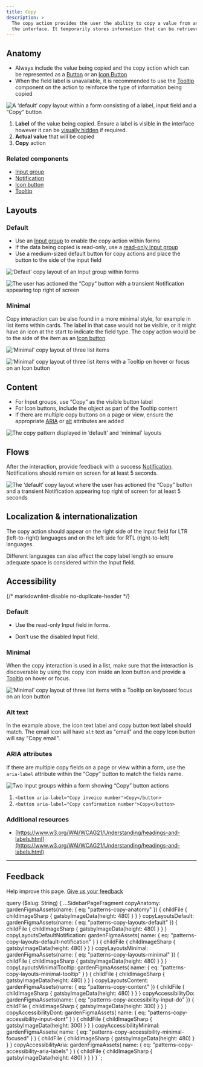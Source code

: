 ```yaml
---
title: Copy
description: >
  The copy action provides the user the ability to copy a value from an input field or other areas within 
  the interface. It temporarily stores information that can be retrieved and used within a given flow.
---
```


## Anatomy

- Always include the value being copied and the copy action which can be represented as a [Button](/components/button)
  or an [Icon Button](/components/icon-button)
- When the field label is unavailable, it is recommended to use the [Tooltip](/components/tooltip) component on the
  action to reinforce the type of information being copied

![A ‘default’ copy layout within a form consisting of a label, input field and a “Copy” button](figma:patterns-copy-anatomy.png)

1. **Label** of the value being copied. Ensure a label is visible in the interface however it can be
   [visually hidden](/components/input#hidden-label) if required.
2. **Actual value** that will be copied
3. **Copy** action

### Related components

- [Input group](/components/input-group)
- [Notification](/components/notifications)
- [Icon button](/components/icon-button)
- [Tooltip](/components/tooltip)

## Layouts

### Default

- Use an [Input group](/components/input-group) to enable the copy action within forms
- If the data being copied is read-only, use a [read-only Input group](/components/input-group#read-only)
- Use a medium-sized default button for copy actions and place the button to the side of the input field

![‘Defaut’ copy layout of an Input group within forms](figma:patterns-copy-layouts-default.png)

![The user has actioned the “Copy“ button with a transient Notification appearing top right of screen](figma:patterns-copy-layouts-default-notification.png)

### Minimal

Copy interaction can be also found in a more minimal style, for example in list items within cards. The label in
that case would not be visible, or it might have an icon at the start to indicate the field type. The copy action
would be to the side of the item as an [Icon button](/components/icon-button).

![‘Minimal’ copy layout of three list items](figma:patterns-copy-layouts-minimal.png)

![‘Minimal’ copy layout of three list items with a Tooltip on hover or focus on an Icon button](figma:patterns-copy-layouts-minimal-tooltip.png)

## Content

- For Input groups, use “Copy” as the visible button label
- For Icon buttons, include the object as part of the Tooltip content
- If there are multiple copy buttons on a page or view, ensure the appropriate [ARIA](/patterns/copy/#aria-attributes)
  or [alt](/patterns/copy/#alt-text) attributes are added

![The copy pattern displayed in ‘default’ and ‘minimal’ layouts](figma:patterns-copy-content.png)

## Flows

After the interaction, provide feedback with a success [Notification](/components/notifications). Notifications
should remain on screen for at least 5 seconds.

![The ‘default’ copy layout where the user has actioned the “Copy” button and a transient Notification appearing top right of screen for at least 5 seconds](figma:patterns-copy-layouts-default-notification.png)

## Localization & internationalization

The copy action should appear on the right side of the Input field for LTR (left-to-right) languages and on the
left side for RTL (right-to-left) languages.

Different languages can also affect the copy label length so ensure adequate space is considered within the
Input field.

## Accessibility

{/* markdownlint-disable no-duplicate-header */}

### Default

<BestPractice>
  <Do
    imageIsFreeForm
    imageSource={props.data.copyAccessibilityDo.childFile.childImageSharp.gatsbyImageData}
    alt="Input group with a read-only Input field"
  >
    <ul>
      <li>Use the read-only Input field in forms.</li>
    </ul>
  </Do>
  <Dont
    imageIsFreeForm
    imageSource={props.data.copyAccessibilityDont.childFile.childImageSharp.gatsbyImageData}
    alt="Input group with a disabled Input field"
  >
    <ul>
      <li>Don’t use the disabled Input field.</li>
    </ul>
  </Dont>
</BestPractice>

### Minimal

When the copy interaction is used in a list, make sure that the interaction is discoverable by using the copy
icon inside an Icon button and provide a [Tooltip](/components/tooltip) on hover or focus.

![‘Minimal’ copy layout of three list items with a Tooltip on keyboard focus on an Icon button](figma:patterns-copy-accessibility-minimal-focused.png)

### Alt text

In the example above, the icon text label and copy button text label should match. The email icon will have `alt`
text as "email" and the copy Icon button will say "Copy email".

### ARIA attributes

If there are multiple copy fields on a page or view within a form, use the `aria-label` attribute within the
“Copy” button to match the fields name.

![Two Input groups within a form showing “Copy” button actions](figma:patterns-copy-accessibility-aria-labels.png)

1. `<button aria-label="Copy invoice number">Copy</button>`
2. `<button aria-label="Copy confirmation number">Copy</button>`

### Additional resources

- [https://www.w3.org/WAI/WCAG21/Understanding/headings-and-labels.html](https://www.w3.org/WAI/WCAG21/Understanding/headings-and-labels.html)

---

## Feedback

Help improve this page. [Give us your feedback](https://forms.gle/VFD799SvNfs2yiFC7)


  query ($slug: String) {
    ...SidebarPageFragment
    copyAnatomy: gardenFigmaAssets(name: { eq: "patterns-copy-anatomy" }) {
      childFile {
        childImageSharp {
          gatsbyImageData(height: 480)
        }
      }
    }
    copyLayoutsDefault: gardenFigmaAssets(name: { eq: "patterns-copy-layouts-default" }) {
      childFile {
        childImageSharp {
          gatsbyImageData(height: 480)
        }
      }
    }
    copyLayoutsDefaultNotification: gardenFigmaAssets(
      name: { eq: "patterns-copy-layouts-default-notification" }
    ) {
      childFile {
        childImageSharp {
          gatsbyImageData(height: 480)
        }
      }
    }
    copyLayoutsMinimal: gardenFigmaAssets(name: { eq: "patterns-copy-layouts-minimal" }) {
      childFile {
        childImageSharp {
          gatsbyImageData(height: 480)
        }
      }
    }
    copyLayoutsMinimalTooltip: gardenFigmaAssets(
      name: { eq: "patterns-copy-layouts-minimal-tooltip" }
    ) {
      childFile {
        childImageSharp {
          gatsbyImageData(height: 480)
        }
      }
    }
    copyLayoutsContent: gardenFigmaAssets(name: { eq: "patterns-copy-content" }) {
      childFile {
        childImageSharp {
          gatsbyImageData(height: 480)
        }
      }
    }
    copyAccessibilityDo: gardenFigmaAssets(name: { eq: "patterns-copy-accessibility-input-do" }) {
      childFile {
        childImageSharp {
          gatsbyImageData(height: 300)
        }
      }
    }
    copyAccessibilityDont: gardenFigmaAssets(
      name: { eq: "patterns-copy-accessibility-input-dont" }
    ) {
      childFile {
        childImageSharp {
          gatsbyImageData(height: 300)
        }
      }
    }
    copyAccessibilityMinimal: gardenFigmaAssets(
      name: { eq: "patterns-copy-accessibility-minimal-focused" }
    ) {
      childFile {
        childImageSharp {
          gatsbyImageData(height: 480)
        }
      }
    }
    copyAccessibilityAria: gardenFigmaAssets(
      name: { eq: "patterns-copy-accessibility-aria-labels" }
    ) {
      childFile {
        childImageSharp {
          gatsbyImageData(height: 480)
        }
      }
    }
  }
`;
